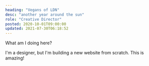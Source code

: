 ```yaml
---
heading: "Vegans of LDN"
desc: "another year around the sun"
role: "Creative Director"
posted: 2020-10-01T09:00:00
updated: 2021-07-30T06:18:52
---
```


What am I doing here?

I'm a designer, but I'm building a new website from scratch. This is amazing!
